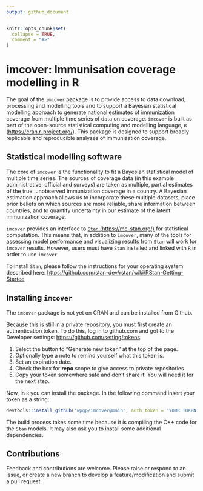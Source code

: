 ```yaml
---
output: github_document
---
```


<!-- README.md is generated from README.Rmd. Please edit that file -->

```r
knitr::opts_chunk$set(
  collapse = TRUE,
  comment = "#>"
)
```

# imcover: Immunisation coverage modelling in R

<!-- badges: start -->
<!-- badges: end -->

The goal of the `imcover` package is to provide access to data download,
processing and modelling tools and to support a Bayesian statistical modelling
approach to generate national estimates of immunization coverage from multiple
time series of data on coverage. `imcover` is built as part of the open-source
statistical computing and modelling language, `R`
([https://cran.r-project.org/](https://cran.r-project.org/)). This package is
designed to support broadly replicable and reproducible analyses of immunization
coverage.

## Statistical modelling software

The core of `imcover` is the functionality to fit a Bayesian statistical model
of multiple time series. The sources of coverage data (in this example
administrative, official and surveys) are taken as multiple, partial estimates
of the true, unobserved immunization coverage in a country. A Bayesian
estimation approach allows us to incorporate these multiple datasets, place
prior beliefs on which sources are more reliable, share information between
countries, and to quantify uncertainty in our estimate of the latent
immunization coverage.

`imcover` provides an interface to [`Stan`
(https://mc-stan.org/)](https://mc-stan.org/) for statistical computation. This
means that, in addition to `imcover`, many of the tools for assessing model
performance and visualizing results from `Stan` will work for `imcover` results.
However, users must have `Stan` installed and linked with `R` in order to use
`imcover`

To install `Stan`, please follow the instructions for your operating system
described here:
[https://github.com/stan-dev/rstan/wiki/RStan-Getting-Started](https://github.com/stan-dev/rstan/wiki/RStan-Getting-Started)

## Installing `imcover`

The `imcover` package is not yet on CRAN and can be installed from Github. 

Because this is still in a private repository, you must first create an
authentication token. To do this, log in to github.com and got to the Developer
settings:
[https://github.com/setting/tokens](https://github.com/setting/tokens).

1. Select the button to "Generate new token" at the top of the page.
2. Optionally type a note to remind yourself what this token is.
3. Set an expiration date.
4. Check the box for **repo** scope to give access to private repositories
5. Copy your token somewhere safe and don't share it! You will need it for the
next step.

Now, in `R` you can install the package. In the following command insert your
token as a string:
```r
devtools::install_github('wpgp/imcover@main', auth_token = 'YOUR TOKEN')
```

The build process takes some time because it is compiling the C++ code for the
`Stan` models. It may also ask you to install some additional dependencies.

## Contributions

Feedback and contributions are welcome. Please raise or respond to an issue, or
create a new branch to develop a feature/modification and submit a pull request.


